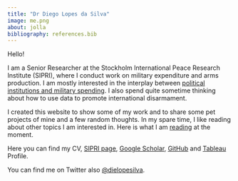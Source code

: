 ```yaml
---
title: "Dr Diego Lopes da Silva"
image: me.png
about: jolla
bibliography: references.bib
---
```


Hello!

I am a Senior Researcher at the Stockholm International Peace Research Institute (SIPRI), where I conduct work on military expenditure and arms production. I am mostly interested in the interplay between [political institutions and military spending](https://www.tandfonline.com/doi/full/10.1080/10242694.2022.2129128). I also spend quite sometime thinking about how to use data to promote international disarmament.

I created this website to show some of my work and to share some pet projects of mine and a few random thoughts. In my spare time, I like reading about other topics I am interested in. Here is what I am [reading](https://www.goodreads.com/user/show/67052947-diego-da-silva) at the moment.

Here you can find my CV, [SIPRI page](https://www.sipri.org/about/bios/dr-diego-lopes-da-silva), [Google Scholar](https://scholar.google.com/citations?user=JGIEcrgAAAAJ&hl=pt-BR), [GitHub](https://github.com/diegolopesdasilva) and [Tableau](https://public.tableau.com/app/profile/diegolpsdasilva/vizzes) Profile.

You can find me on Twitter also [\@dielopesilva](https://twitter.com/dielopesilva).
